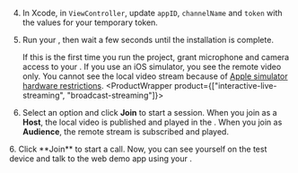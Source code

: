 
4.  In Xcode, in `ViewController`, update `appID`, `channelName` and `token` with the values for your temporary token.

5.  Run your <Vpl k="CLIENT" />, then wait a few seconds until the installation is complete.

    If this is the first time you run the project, grant microphone and camera access to your <Vpl k="CLIENT" />.
    <PlatformWrapper platform="ios">
    If you use an iOS simulator, you see the remote video only. You cannot see the local video stream because of [Apple simulator hardware restrictions](https://help.apple.com/simulator/mac/current/#/devb0244142d).
    </PlatformWrapper>
<ProductWrapper product={["interactive-live-streaming", "broadcast-streaming"]}>
6. Select an option and click **Join** to start a session. When you join as a **Host**, the local video is published and played in the <Vpl k="CLIENT" />. When you join as **Audience**, the remote stream is subscribed and played.
</ProductWrapper>

<ProductWrapper notAllowed="interactive-live-streaming">
6. Click **Join** to start a call. Now, you can see yourself on the test device and talk to the web demo app using your <Vpl k="CLIENT" />.
</ProductWrapper>

